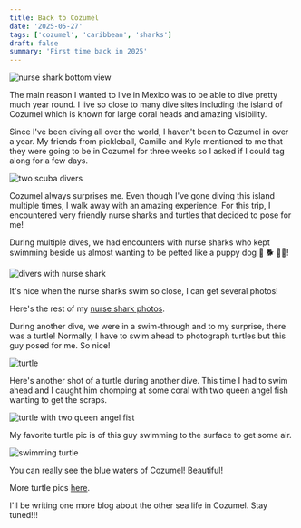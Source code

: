```yaml
---
title: Back to Cozumel
date: '2025-05-27'
tags: ['cozumel', 'caribbean', 'sharks']
draft: false
summary: 'First time back in 2025'
---
```


<Image
  src="/static/images/cozumel-may2025/nurse-shark-below.jpg"
  width={800}
  height={840}
  alt="nurse shark bottom view"
/>

The main reason I wanted to live in Mexico was to be able to dive pretty much year round. I live so close to many dive sites including the island of Cozumel which is known for large coral heads and amazing visibility.

Since I've been diving all over the world, I haven't been to Cozumel in over a year. My friends from pickleball, Camille and Kyle mentioned to me that they were going to be in Cozumel for three weeks so I asked if I could tag along for a few days.

<Image
  src="/static/images/cozumel-may2025/camille-kyle.jpg"
  width={800}
  height={840}
  alt="two scuba divers"
/>

Cozumel always surprises me. Even though I've gone diving this island multiple times, I walk away with an amazing experience. For this trip, I encountered very friendly nurse sharks and turtles that decided to pose for me!

During multiple dives, we had encounters with nurse sharks who kept swimming beside us almost wanting to be petted like a puppy dog 🐶 :dog2: :service_dog:!

<Image
  src="/static/images/cozumel-may2025/nurse-shark-kyle.jpg"
  width={800}
  height={840}
  alt="divers with nurse shark"
/>

It's nice when the nurse sharks swim so close, I can get several photos!

Here's the rest of my [nurse shark photos](https://generosalitton.smugmug.com/Cozumel-Turtle-NurseShark/n-MBqckP).

During another dive, we were in a swim-through and to my surprise, there was a turtle! Normally, I have to swim ahead to photograph turtles but this guy posed for me. So nice!

<Image
  src="/static/images/cozumel-may2025/turtle-posing.jpg"
  width={800}
  height={840}
  alt="turtle"
/>

Here's another shot of a turtle during another dive. This time I had to swim ahead and I caught him chomping at some coral with two queen angel fish wanting to get the scraps.

<Image
  src="/static/images/cozumel-may2025/turtle-queenangels.jpg"
  width={800}
  height={840}
  alt="turtle with two queen angel fist"
/>

My favorite turtle pic is of this guy swimming to the surface to get some air.

<Image
  src="/static/images/cozumel-may2025/turtle-surfacing.jpg"
  width={800}
  height={840}
  alt="swimming turtle"
/>

You can really see the blue waters of Cozumel! Beautiful!

More turtle pics [here](https://generosalitton.smugmug.com/Cozumel-Turtlees/n-NkZQv2).

I'll be writing one more blog about the other sea life in Cozumel. Stay tuned!!!
